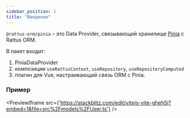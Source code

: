 ```yaml
---
sidebar_position: 1
title: "Введение"
---
```


`@rattus-orm/pinia` – это Data Provider, связывающий хранилище
[Pinia](https://pinia.vuejs.org/) с Rattus ORM.

В пакет входит: 
1. PiniaDataProvider
2. композиции `useRattusContext`, `useRepository`, `useRepositoryComputed`
3. плагин для Vue, настраивающий связь ORM с Pinia.

### Пример
<PreviewIframe src={'https://stackblitz.com/edit/vitejs-vite-gheh5j?embed=1&file=src%2Fmodels%2FUser.ts'} />
